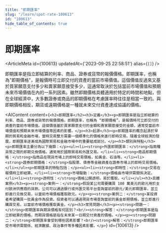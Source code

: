 ```yaml
---
title: "即期匯率"
slug: "/learn/spot-rate-100613"
id: "100613"
hide_table_of_contents: true
---
```



# 即期匯率

<ArticleMeta id={100613} updatedAt={'2023-09-25 22:58:51'} alias={`[]`} />
<div className='border-solid border-b border-t-0 my-4 border-[var(--ifm-color-gray-300)]' />

即期匯率是指立即結算的利率、商品、證券或貨幣的報價價格。即期匯率，也稱為"即期價格"，是報價時可立即交付的資產的當前市場價值。這個價值反過來又基於買家願意支付多少和賣家願意接受多少，這通常取決於包括當前市場價值和預期未來市場價值在內的一系列因素。雖然即期價格具體適用於特定的時間和地點，但在全球經濟中，大多數證券或商品的即期價格在考慮匯率時往往是相當一致的。與即期價格相反，期貨或遠期價格是一種就未來交付資產達成協議的價格。

<AIContent content={`<h2>即期匯率</h2><h3>定義</h3><p>即期匯率是指立即結算的利率、商品、證券或貨幣的報價價格。即期匯率，也稱為 “即期價格”，是報價時可立即交付的資產的當前市場價值。這個價值基於買家願意支付的金額和賣家願意接受的金額，通常受當前市場價值和預期未來市場價值等因素的影響。</p><h3>起源</h3><p>即期匯率的概念起源於早期的貿易和金融市場，當時交易雙方需要一個標準化的價格來進行即時交易。隨着全球經濟的發展，即期匯率逐漸成為國際貿易和金融市場中的重要組成部分。</p><h3>類別與特點</h3><p>即期匯率主要分為以下幾類：</p><ul><li><strong>外匯即期匯率：</strong>指兩種貨幣之間的即期兑換價格，通常用於國際貿易和外匯交易。</li><li><strong>商品即期價格：</strong>指商品在現貨市場上的即時交易價格，如黃金、石油等。</li><li><strong>證券即期價格：</strong>指股票、債券等金融資產在證券市場上的即時交易價格。</li></ul><p>即期匯率的特點包括：</p><ul><li><strong>即時性：</strong>交易在報價時立即結算。</li><li><strong>市場驅動：</strong>價格由市場供需關係決定。</li><li><strong>透明性：</strong>價格公開透明，易於獲取。</li></ul><h3>具體案例</h3><p><strong>案例一：</strong>假設某公司需要購買 100 萬美元的歐元用於支付歐洲供應商的貨款。公司可以通過銀行或外匯交易平台查詢當前的歐元/美元即期匯率，並立即進行兑換交易，以當前市場價格獲取歐元。</p><p><strong>案例二：</strong>某投資者希望購買一批黃金作為投資。投資者可以通過現貨市場查詢當前的黃金即期價格，並立即進行購買交易，以當前市場價格獲取黃金。</p><h3>常見問題</h3><p><strong>問題一：</strong>即期匯率與期貨價格有何區別？<br/><strong>解答：</strong>即期匯率是指立即結算的價格，而期貨價格是指在未來某一日期交付資產的價格。</p><p><strong>問題二：</strong>即期匯率會受到哪些因素影響？<br/><strong>解答：</strong>即期匯率受市場供需關係、經濟數據、政治事件等多種因素影響。</p>`} id={100613} />
